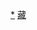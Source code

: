 <div style="position: relative" class="center">
{{Image label begin|image=Administrative Division Lhasa.png|width={{{1|655}}}|link=}} 
{{Image label|x=1150|y=1260|scale={{{1|655}}}/2340|text={{vtext|[[城关区 (拉萨市)|<span style="color: black;">'''城关区'''</span>]]}}}}
{{Image label|x=1230|y=890|scale={{{1|655}}}/2340|text=[[林周县|<span style="color: black;">'''林周县'''</span>]]}}
{{Image label|x=840|y=650|scale={{{1|655}}}/2340|text=[[当雄县|<span style="color: black;">'''当雄县'''</span>]]}}
{{Image label|x=230|y=1350|scale={{{1|655}}}/2340|text=[[尼木县|<span style="color: black;">'''尼木县'''</span>]]}}
{{Image label|x=740|y=1490|scale={{{1|655}}}/2340|text=[[曲水县|<span style="color: black;">'''曲水县'''</span>]]}}
{{Image label|x=790|y=1050|scale={{{1|655}}}/2340|text={{vtext|[[堆龙德庆区|<span style="color: black;">'''堆龙德庆区'''</span>]]}}}}
{{Image label|x=1320|y=1250|scale={{{1|655}}}/2340|text=[[达孜区|<span style="color: black;">'''达孜区'''</span>]]}}
{{Image label|x=1690|y=1090|scale={{{1|655}}}/2340|text=[[墨竹工卡县|<span style="color: black;">'''墨竹工卡县'''</span>]]}}
</div>
<noinclude>
[[Category:拉萨行政区划|*]]
[[Category:中华人民共和国地级行政区划图|藏]]
</noinclude>